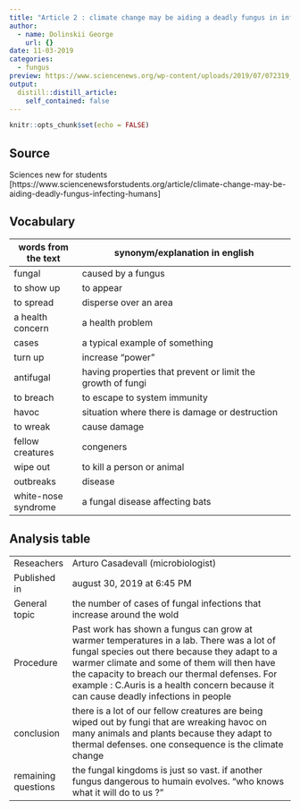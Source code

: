 ```yaml
---
title: "Article 2 : climate change may be aiding a deadly fungus in infecting humains"
author:
  - name: Dolinskii George
    url: {}
date: 11-03-2019
categories:
  - fungus
preview: https://www.sciencenews.org/wp-content/uploads/2019/07/072319_ac_candida-climate-change_feat.jpg
output:
  distill::distill_article:
    self_contained: false
---
```


```r
knitr::opts_chunk$set(echo = FALSE)
```

## Source

Sciences new for students [https://www.sciencenewsforstudents.org/article/climate-change-may-be-aiding-deadly-fungus-infecting-humans]

## Vocabulary

| words from the text | synonym/explanation in english                              |
| ------------------- | ----------------------------------------------------------- |
| fungal              | caused by a fungus                                          |
| to show up          | to appear                                                   |
| to spread           | disperse over an area                                       |
| a health concern    | a health problem                                            |
| cases               | a typical example of something                              |
| turn up             | increase "power"                                            |
| antifugal           | having properties that prevent or limit the growth of fungi |
| to breach           | to escape to system immunity                                |
| havoc               | situation where there is damage or destruction              |
| to wreak            | cause damage                                                |
| fellow creatures    | congeners                                                   |
| wipe out            | to kill a person or animal                                  |
| outbreaks           | disease                                                     |
| white-nose syndrome | a fungal disease affecting bats                             |

## Analysis table

|                     |                                                                                                                                                                                                                                                                                                                                   |
| ------------------- | --------------------------------------------------------------------------------------------------------------------------------------------------------------------------------------------------------------------------------------------------------------------------------------------------------------------------------- |
| Reseachers          | Arturo Casadevall (microbiologist)                                                                                                                                                                                                                                                                                                |
| Published in        | august 30, 2019 at 6:45 PM                                                                                                                                                                                                                                                                                                        |
| General topic       | the number of cases of fungal infections that increase around the wold                                                                                                                                                                                                                                                            |
| Procedure           | Past work has shown a fungus can grow at warmer temperatures in a lab. There was a lot of fungal species out there because they adapt to a warmer climate and some of them will then have the capacity to breach our thermal defenses. For example : C.Auris is a health concern because it can cause deadly infections in people |
| conclusion          | there is a lot of our fellow creatures are being wiped out by fungi that are wreaking havoc on many animals and plants because they adapt to thermal defenses. one consequence is the climate change                                                                                                                              |
| remaining questions | the fungal kingdoms is just so vast. if another fungus dangerous to humain evolves. "who knows what it will do to us ?"                                                                                                                                                                                                             |
